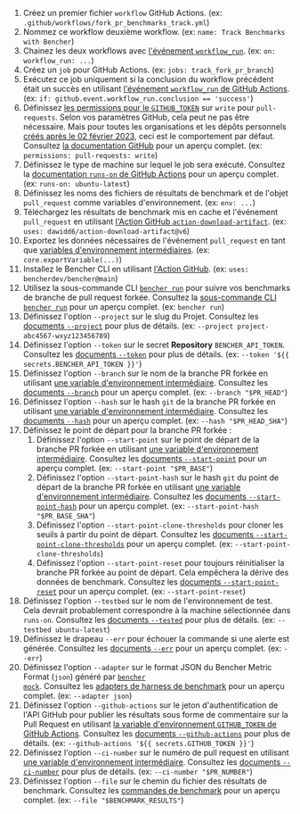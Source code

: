 
<PullRequestsForkTrackCode />

1. Créez un premier fichier `workflow` GitHub Actions.
   (ex: `.github/workflows/fork_pr_benchmarks_track.yml`)
2. Nommez ce workflow deuxième workflow.
   (ex: `name: Track Benchmarks with Bencher`)
3. Chainez les deux workflows avec
   [l'événement `workflow_run`][github actions workflow_run].
   (ex: `on: workflow_run: ...`)
4. Créez un `job` pour GitHub Actions.
   (ex: `jobs: track_fork_pr_branch`)
5. Exécutez ce job uniquement si la conclusion du workflow précédent était un succès en utilisant
   [l'événement `workflow_run` de GitHub Actions][github actions workflow_run].
   (ex: `if: github.event.workflow_run.conclusion == 'success'`)
6. Définissez [les permissions pour le `GITHUB_TOKEN`][github token permissions]
   sur `write` pour `pull-requests`.
   Selon vos paramètres GitHub, cela peut ne pas être nécessaire.
   Mais pour toutes les organisations et les dépôts personnels
   [créés après le 02 février 2023][github token read only],
   ceci est le comportement par défaut.
   Consultez [la documentation GitHub][github token permissions security]
   pour un aperçu complet.
   (ex: `permissions: pull-requests: write`)
7. Définissez le type de machine sur lequel le job sera exécuté.
   Consultez la [documentation `runs-on` de GitHub Actions][github actions runs-on]
   pour un aperçu complet.
   (ex: `runs-on: ubuntu-latest`)
8. Définissez les noms des fichiers de résultats de benchmark et de l'objet `pull_request` comme variables d'environnement.
   (ex: `env: ...`)
9. Téléchargez les résultats de benchmark mis en cache et l'événement `pull_request`
   en utilisant [l'Action GitHub `action-download-artifact`][action download artifact].
   (ex: `uses: dawidd6/action-download-artifact@v6`)
10. Exportez les données nécessaires de l'événement `pull_request` en tant que [variables d'environnement intermédiaires][github intermediate environment variable].
    (ex: `core.exportVariable(...)`)
11. Installez le Bencher CLI en utilisant [l'Action GitHub][bencher cli github action].
   (ex: `uses: bencherdev/bencher@main`)
12. Utilisez la sous-commande CLI <code><a href="/fr/docs/explanation/bencher-run/">bencher run</a></code>
    pour suivre vos benchmarks de branche de pull request forkée.
    Consultez la [sous-commande CLI `bencher run`][bencher run] pour un aperçu complet.
    (ex: `bencher run`)
13. Définissez l'option `--project` sur le slug du Projet.
    Consultez les [documents `--project`][project option] pour plus de détails.
    (ex: `--project project-abc4567-wxyz123456789`)
14. Définissez l'option `--token` sur le secret **Repository** `BENCHER_API_TOKEN`.
    Consultez les [documents `--token`][token option] pour plus de détails.
    (ex: `--token '${{ secrets.BENCHER_API_TOKEN }}'`)
15. Définissez l'option `--branch` sur le nom de la branche PR forkée
    en utilisant [une variable d'environnement intermédiaire][github intermediate environment variable].
    Consultez les [documents `--branch`][branch option] pour un aperçu complet.
    (ex: `--branch "$PR_HEAD"`)
16. Définissez l'option `--hash` sur le hash `git` de la branche PR forkée
    en utilisant [une variable d'environnement intermédiaire][github intermediate environment variable].
    Consultez les [documents `--hash`][hash option] pour un aperçu complet.
    (ex: `--hash "$PR_HEAD_SHA"`)
17. Définissez le point de départ pour la branche PR forkée :
    1. Définissez l'option `--start-point` sur le point de départ de la branche PR forkée
    en utilisant [une variable d'environnement intermédiaire][github intermediate environment variable].
    Consultez les [documents `--start-point`][start point] pour un aperçu complet.
    (ex: `--start-point "$PR_BASE"`)
    2. Définissez l'option `--start-point-hash` sur le hash `git` du point de départ de la branche PR forkée
    en utilisant [une variable d'environnement intermédiaire][github intermediate environment variable].
    Consultez les [documents `--start-point-hash`][start point hash] pour un aperçu complet.
    (ex: `--start-point-hash "$PR_BASE_SHA"`)
    3. Définissez l'option `--start-point-clone-thresholds` pour cloner les seuils à partir du point de départ.
    Consultez les [documents `--start-point-clone-thresholds`][start point clone thresholds] pour un aperçu complet.
    (ex: `--start-point-clone-thresholds`)
    4. Définissez l'option `--start-point-reset` pour toujours réinitialiser la branche PR forkée au point de départ.
    Cela empêchera la dérive des données de benchmark.
    Consultez les [documents `--start-point-reset`][start point reset] pour un aperçu complet.
    (ex: `--start-point-reset`)
18. Définissez l'option `--testbed` sur le nom de l'environnement de test.
    Cela devrait probablement correspondre à la machine sélectionnée dans `runs-on`.
    Consultez les [documents `--tested`][testbed option] pour plus de détails.
    (ex: `--testbed ubuntu-latest`)
19. Définissez le drapeau `--err` pour échouer la commande si une alerte est générée.
   Consultez les [documents `--err`][alert err] pour un aperçu complet.
   (ex: `--err`)
20. Définissez l'option `--adapter` sur le format JSON du Bencher Metric Format (`json`) généré par <code><a href="/fr/docs/reference/bencher-metric-format/#bencher-mock">bencher mock</a></code>.
   Consultez les [adapters de harness de benchmark][adapter json] pour un aperçu complet.
   (ex: `--adapter json`)
21. Définissez l'option `--github-actions` sur le jeton d'authentification de l'API GitHub pour publier les résultats sous forme de commentaire sur la Pull Request en utilisant
    [la variable d'environnement `GITHUB_TOKEN` de GitHub Actions][github token].
    Consultez les [documents `--github-actions`][github actions option] pour plus de détails.
    (ex: `--github-actions '${{ secrets.GITHUB_TOKEN }}'`)
22. Définissez l'option `--ci-number` sur le numéro de pull request
    en utilisant [une variable d'environnement intermédiaire][github intermediate environment variable].
    Consultez les [documents `--ci-number`][ci number option] pour plus de détails.
    (ex: `--ci-number "$PR_NUMBER"`)
23. Définissez l'option `--file` sur le chemin du fichier des résultats de benchmark.
    Consultez les [commandes de benchmark][command argument] pour un aperçu complet.
    (ex: `--file "$BENCHMARK_RESULTS"`)

[github actions workflow_run]: https://docs.github.com/fr/actions/using-workflows/events-that-trigger-workflows#workflow_run
[github token permissions]: https://docs.github.com/fr/actions/using-jobs/assigning-permissions-to-jobs#setting-the-github_token-permissions-for-a-specific-job
[github token read only]: https://github.blog/changelog/2023-02-02-github-actions-updating-the-default-github_token-permissions-to-read-only/
[github token permissions security]: https://docs.github.com/fr/actions/security-guides/automatic-token-authentication#modifying-the-permissions-for-the-github_token
[github actions runs-on]: https://docs.github.com/fr/actions/using-workflows/workflow-syntax-for-github-actions#jobsjob_idruns-on
[github intermediate environment variable]: https://docs.github.com/fr/actions/security-for-github-actions/security-guides/security-hardening-for-github-actions#using-an-intermediate-environment-variable
[action download artifact]: https://github.com/dawidd6/action-download-artifact
[bencher cli github action]: https://github.com/marketplace/actions/bencher-cli
[github action pull_request]: https://docs.github.com/fr/webhooks/webhook-events-and-payloads#pull_request
[github token]: https://docs.github.com/fr/actions/security-guides/automatic-token-authentication

[bencher run]: /fr/docs/explanation/bencher-run/
[project option]: /fr/docs/explanation/bencher-run/#--project-project
[token option]: /fr/docs/explanation/bencher-run/#--token-token
[branch option]: /fr/docs/explanation/branch-selection/#--branch-branch
[hash option]: /fr/docs/explanation/branch-selection/#--hash-hash
[start point]: /fr/docs/explanation/branch-selection/#--start-point-branch
[start point hash]: /fr/docs/explanation/branch-selection/#--start-point-hash-hash
[start point clone thresholds]: /fr/docs/explanation/branch-selection/#--start-point-clone-thresholds
[start point reset]: /fr/docs/explanation/branch-selection/#--start-point-reset
[testbed option]: /fr/docs/explanation/bencher-run/#--testbed-testbed
[alert err]: /fr/docs/explanation/thresholds/#--err
[bmf]: /fr/docs/reference/bencher-metric-format/
[adapter json]: /fr/docs/explanation/adapters/#-json
[github actions option]: /fr/docs/explanation/bencher-run/#--github-actions-github_token
[ci number option]: /fr/docs/explanation/bencher-run/#--ci-id-id
[command argument]: /fr/docs/explanation/bencher-run/#benchmark-command
